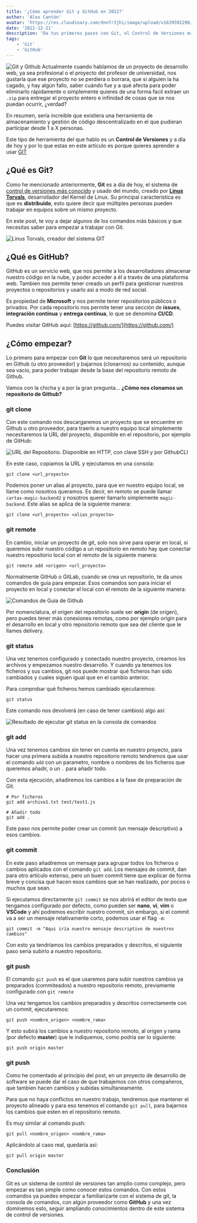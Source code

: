 ```yaml
---
title: '¿Cómo aprender Git y GitHub en 2022?'
author: 'Alex Cantón'
avatar: 'https://res.cloudinary.com/dnnfr3jhi/image/upload/v1639592290/Blog/alex_r0u07u.webp'
date: '2021-12-21'
description: 'Da tus primeros pasos con Git, el Control de Versiones más usado de la actualidad. Empieza por los comandos más básicos para ir familiarizandote con el sistema creado por Linus Torvals para la gestión de proyectos a nivel de código.'
tags:
    - 'Git'
    - 'GitHub'
---
```

![Git y Github](https://res.cloudinary.com/dnnfr3jhi/image/upload/v1639608819/Blog/Posts/empezar-git-en-2022/git-github_vr0t6u.webp)
Actualmente cuando hablamos de un proyecto de desarrollo web, ya sea profesional o el proyecto del profesor de universidad, nos gustaría que ese proyecto no se perdiera o borrara, que si alguien la ha cagado, y hay algún fallo, saber cuándo fue y a qué afecta para poder eliminarlo rápidamente o simplemente quieres de una forma facil extraer un `.zip` para entregar el proyecto entero e infinidad de cosas que se nos puedan ocurrir, ¿verdad?

En resumen, sería increible que existiera una herramienta de almacenamiento y gestión de código descentralizado en el que pudieran participar desde 1 a X personas.

Este tipo de herramienta del que hablo es un **Control de Versiones** y a día de hoy y por lo que estas en este artículo es porque quieres aprender a usar [GIT](https://git-scm.com/)

## ¿Qué es Git?

Como he mencionado anteriormente, **Git** es a día de hoy, el sistema de <u>control de versiones más conocido</u> y usado del mundo, creado por **[Linus Torvals](https://www.ecured.cu/Linus_Torvalds)**, desarrollador del Kernel de Linux. Su principal característica es que es **distribuido**, esto quiere decir que múltiples personas pueden trabajar en equipos sobre un mismo proyecto.

En este post, te voy a dejar algunos de los comandos más básicos y que necesitas saber para empezar a trabajar con Git.

![Linus Torvals, creador del sistema GIT](https://res.cloudinary.com/dnnfr3jhi/image/upload/v1639608819/Blog/Posts/empezar-git-en-2022/linus_w1dypy.webp)

## ¿Qué es GitHub?

GitHub es un servicio web, que nos permite a los desarrolladores almacenar nuestro código en la nube, y poder acceder a él a través de una plataforma web. Tambien nos permite tener creado un perfil para gestionar nuestros proyectos o repositorios y usarlo así a modo de red social.

Es propiedad de **Microsoft** y nos permite tener repositorios públicos o privados. Por cada repositorio nos permite tener una sección de **issues**, **integración contínua** y **entrega contínua**, lo que se denomina **CI/CD**.

Puedes visitar GitHub aquí: [https://github.com/](https://github.com/)

## ¿Cómo empezar?

Lo primero para empezar con **Git** lo que necesitaremos será un repositorio en Github (u otro proveedor) y bajarnos (clonarnos) su contenido, aunque sea vacio, para poder trabajar desde la base del repositorio remoto de Github.

Vamos con la chicha y a por la gran pregunta... **¿Cómo nos clonamos un repositorio de Github?**

### git clone

Con este comando nos descargaremos un proyecto que se encuentre en Github u otro proveedor, para traerlo a nuestro equipo local simplemente necesitaremos la URL del proyecto, disponible en el repositorio, por ejemplo de GitHub:

![URL del Repositorio. Disponible en HTTP, con clave SSH y por GithubCLI](https://res.cloudinary.com/dnnfr3jhi/image/upload/v1639608819/Blog/Posts/empezar-git-en-2022/clone_pxji59.webp)

En este caso, copiamos la URL y ejecutamos en una consola:

```shell
git clone <url_proyecto>
```

Podemos poner un alias al proyecto, para que en nuestro equipo local, se llame como nosotros queramos. Es decir, en remoto se puede llamar `cartas-magic-backend2` y nosotros querer llamarlo simplemente `magic-backend`. Este alias se aplica de la siguiente manera:

```shell
git clone <url_proyecto> <alias_proyecto>
```

###  git remote

En cambio, iniciar un proyecto de git, solo nos sirve para operar en local, si queremos subir nuestro código a un repositorio en remoto hay que conectar nuestro repositorio local con el remoto de la siguiente manera:

```shell
git remote add <origen> <url_proyecto>
```

Normalmente GitHub o GitLab, cuando se crea un repositorio, te da unos comandos de guía para empezar. Esos comandos son para iniciar el proyecto en local y conectar el local con el remoto de la siguiente manera:

![Comandos de Guía de Github](https://res.cloudinary.com/dnnfr3jhi/image/upload/v1639608819/Blog/Posts/empezar-git-en-2022/gitremote_iaa3k8.webp)

Por nomenclatura, el origen del repositorio suele ser **origin** (de origen), pero puedes tener más conexiones remotas, como por ejemplo origin para el desarrollo en local y otro repositorio remoto que sea del cliente que le llames delivery.

### git status

Una vez tenemos configurado y conectado nuestro proyecto, creamos los archivos y empezamos nuestro desarrollo. Y cuando ya tenemos los ficheros y sus cambios, git nos puede mostrar qué ficheros han sido cambiados y cuales siguen igual que en el cambio anterior.

Para comprobar qué ficheros hemos cambiado ejecutaremos:

```shell
git status
```

Este comando nos devolverá (en caso de tener cambios) algo así:

![Resultado de ejecutar git status en la consola de comandos](https://res.cloudinary.com/dnnfr3jhi/image/upload/v1639608819/Blog/Posts/empezar-git-en-2022/gitstatus_yv4idi.webp)

### git add

Una vez tenemos cambios sin tener en cuenta en nuestro proyecto, para hacer una primera subida a nuestro repositorio remoto tendremos que usar el comando `add` con un parametro, nombre o nombres de los ficheros que queremos añadir, o un `.` para añadir todo.

Con esta ejecución, añadiremos los cambios a la fase de preparación de Git.

```shell
# Por ficheros
git add archivo1.txt test/test1.js

# Añadir todo
git add . 
```

Este paso nos permite poder crear un commit (un mensaje descriptivo) a esos cambios.

### git commit

En este paso añadiremos un mensaje para agrupar todos los ficheros o cambios aplicados con el comando `git add`. Los mensajes de commit, dan para otro artículo extenso, pero un buen commit tiene que explicar de forma breve y concisa qué hacen esos cambios que se han realizado, por pocos o muchos que sean. 

Si ejecutamos directamente `git commit` se nos abrirá el editor de texto que tengamos configurado por defecto, como pueden ser **nano**, **vi**, **vim** o **VSCode** y ahí podremos escribir nuestro commit, sin embargo, si el commit va a ser un mensaje relativamente corto, podemos usar el flag `-m`:

```shell
git commit -m "Aqui iría nuestro mensaje descriptivo de nuestros cambios"
```

Con esto ya tendríamos los cambios preparados y descritos, el siguiente paso sería subirlo a nuestro repositorio.

### git push

El comando `git push` es el que usaremos para subir nuestros cambios ya preparados (commiteados) a nuestro repositorio remoto, previamente configurado con `git remote`

Una vez tengamos los cambios preparados y descritos correctamente con un commit, ejecutaremos:

```shell
git push <nombre_origen> <nombre_rama>
```

Y esto subirá los cambios a nuestro repositorio remoto, al origen y rama (por defecto **master**) que le indiquemos, como podría ser lo siguiente:

```shell
git push origin master
```

### git push


Como he comentado al principio del post, en un proyecto de desarrollo de software se puede dar el caso de que trabajemos con otros compañeros, que tambien hacen cambios y subidas simultaneamente.

Para que no haya conflictos en nuestro trabajo, tendremos que mantener el proyecto alineado y para eso tenemos el comando `git pull`, para bajarnos los cambios que esten en el repositorio remoto.

Es muy similar al comando push:

```shell
git pull <nombre_origen> <nombre_rama>
```
Aplicándolo al caso real, quedaría así:

```shell
git pull origin master
```


### Conclusión
Git es un sistema de control de versiones tan amplio como complejo, pero empezar es tan simple como conocer estos comandos. Con estos comandos ya puedes empezar a familiarizarte con el sistema de git, la consola de comandos, con algún proveedor como **GitHub** y una vez dominemos esto, seguir ampliando conocimientos dentro de este sistema de control de versiones.